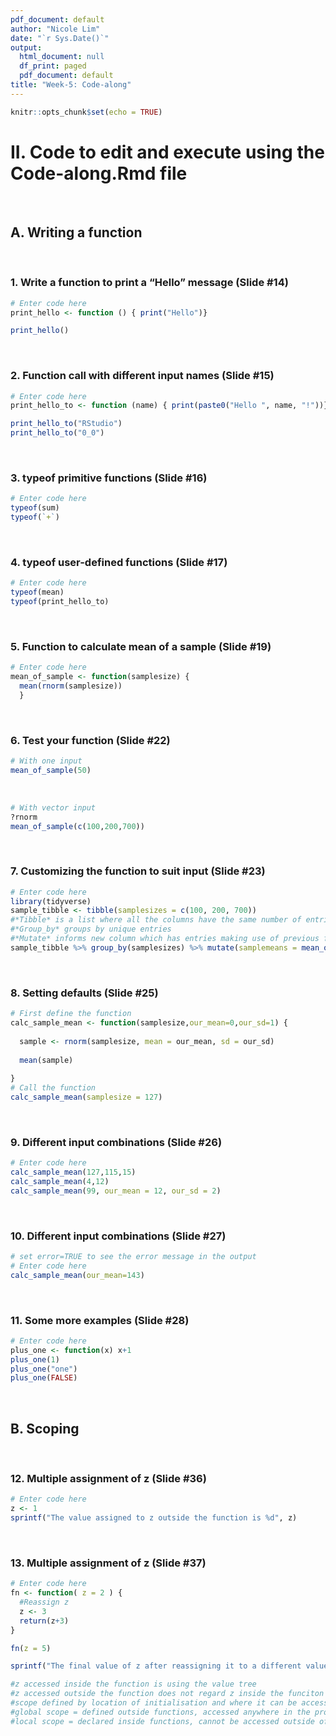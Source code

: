 ```yaml
---
pdf_document: default
author: "Nicole Lim"
date: "`r Sys.Date()`"
output:
  html_document: null
  df_print: paged
  pdf_document: default
title: "Week-5: Code-along"
---
```


  ```r
knitr::opts_chunk$set(echo = TRUE)
```

# II. Code to edit and execute using the Code-along.Rmd file 
<br>

## A. Writing a function
<br>

### 1. Write a function to print a "Hello" message (Slide #14)

```r
# Enter code here
print_hello <- function () { print("Hello")}

print_hello()

```
<br>

### 2. Function call with different input names (Slide #15)

```r
# Enter code here
print_hello_to <- function (name) { print(paste0("Hello ", name, "!"))}

print_hello_to("RStudio")
print_hello_to("0_0")
```
<br>

### 3. typeof primitive functions (Slide #16)

```r
# Enter code here
typeof(sum)
typeof(`+`)

```
<br>

### 4. typeof user-defined functions (Slide #17)

```r
# Enter code here
typeof(mean)
typeof(print_hello_to)

```
<br>

### 5. Function to calculate mean of a sample (Slide #19)

```r
# Enter code here
mean_of_sample <- function(samplesize) {
  mean(rnorm(samplesize))
  }
```
<br>

### 6. Test your function (Slide #22)

```r
# With one input
mean_of_sample(50)
```
<br>
```r
# With vector input
?rnorm
mean_of_sample(c(100,200,700))
```
<br>

### 7. Customizing the function to suit input (Slide #23)

```r
# Enter code here
library(tidyverse)
sample_tibble <- tibble(samplesizes = c(100, 200, 700))
#*Tibble* is a list where all the columns have the same number of entries.
#*Group_by* groups by unique entries
#*Mutate* informs new column which has entries making use of previous function
sample_tibble %>% group_by(samplesizes) %>% mutate(samplemeans = mean_of_sample(samplesizes))
```
<br>

### 8. Setting defaults (Slide #25)

```r
# First define the function
calc_sample_mean <- function(samplesize,our_mean=0,our_sd=1) {
  
  sample <- rnorm(samplesize, mean = our_mean, sd = our_sd)
  
  mean(sample)
  
}
# Call the function 
calc_sample_mean(samplesize = 127)
```
<br>

### 9. Different input combinations (Slide #26)

```r
# Enter code here 
calc_sample_mean(127,115,15)
calc_sample_mean(4,12)
calc_sample_mean(99, our_mean = 12, our_sd = 2)
```
<br>

### 10. Different input combinations (Slide #27)

```r
# set error=TRUE to see the error message in the output
# Enter code here 
calc_sample_mean(our_mean=143)
```
<br>

### 11. Some more examples (Slide #28)

```r
# Enter code here 
plus_one <- function(x) x+1
plus_one(1)
plus_one("one")
plus_one(FALSE)
```
<br>

## B. Scoping
<br>

### 12. Multiple assignment of z (Slide #36)

```r
# Enter code here
z <- 1
sprintf("The value assigned to z outside the function is %d", z)

```
<br>

### 13. Multiple assignment of z (Slide #37)

```r
# Enter code here
fn <- function( z = 2 ) {
  #Reassign z
  z <- 3
  return(z+3)
}

fn(z = 5)

sprintf("The final value of z after reassigning it to a different value inside of the function is %d", z)

#z accessed inside the function is using the value tree
#z accessed outside the function does not regard z inside the funciton
#scope defined by location of initialisation and where it can be accessed
#global scope = defined outside functions, accessed anywhere in the program
#local scope = declared inside functions, cannot be accessed outside of it
```
<br>